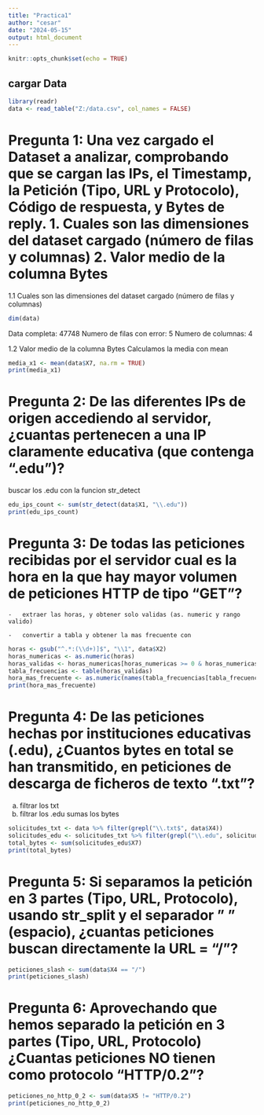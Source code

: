 ```yaml
---
title: "Practica1"
author: "cesar"
date: "2024-05-15"
output: html_document
---
```


```r
knitr::opts_chunk$set(echo = TRUE)
```

## cargar Data

```r
library(readr)
data <- read_table("Z:/data.csv", col_names = FALSE) 
```


# Pregunta 1: Una vez cargado el Dataset a analizar, comprobando que se cargan las IPs, el Timestamp, la Petición (Tipo, URL y Protocolo), Código de respuesta, y Bytes de reply. 1. Cuales son las dimensiones del dataset cargado (número de filas y columnas) 2. Valor medio de la columna Bytes

1.1 Cuales son las dimensiones del dataset cargado (número de filas y columnas)

```r
dim(data)
```

Data completa: 47748 Numero de filas con error: 5 Numero de columnas: 4

1.2 Valor medio de la columna Bytes Calculamos la media con mean

```r
media_x1 <- mean(data$X7, na.rm = TRUE)
print(media_x1)
```

# Pregunta 2: De las diferentes IPs de origen accediendo al servidor, ¿cuantas pertenecen a una IP claramente educativa (que contenga ".edu")?

buscar los .edu con la funcion str_detect

```r
edu_ips_count <- sum(str_detect(data$X1, "\\.edu"))
print(edu_ips_count)
```

# Pregunta 3: De todas las peticiones recibidas por el servidor cual es la hora en la que hay mayor volumen de peticiones HTTP de tipo "GET"?


```         
-   extraer las horas, y obtener solo validas (as. numeric y rango valido)

-   convertir a tabla y obtener la mas frecuente con
```

```r
horas <- gsub("^.*:(\\d+)]$", "\\1", data$X2)
horas_numericas <- as.numeric(horas)
horas_validas <- horas_numericas[horas_numericas >= 0 & horas_numericas <= 23]
tabla_frecuencias <- table(horas_validas)
hora_mas_frecuente <- as.numeric(names(tabla_frecuencias[tabla_frecuencias == max(tabla_frecuencias)]))
print(hora_mas_frecuente)

```


# Pregunta 4: De las peticiones hechas por instituciones educativas (.edu), ¿Cuantos bytes en total se han transmitido, en peticiones de descarga de ficheros de texto ".txt"?

<!-- -->

a.  filtrar los txt
b.  filtrar los .edu sumas los bytes

```r
solicitudes_txt <- data %>% filter(grepl("\\.txt$", data$X4))
solicitudes_edu <- solicitudes_txt %>% filter(grepl("\\.edu", solicitudes_txt$X1))
total_bytes <- sum(solicitudes_edu$X7)
print(total_bytes)
```


# Pregunta 5: Si separamos la petición en 3 partes (Tipo, URL, Protocolo), usando str_split y el separador " " (espacio), ¿cuantas peticiones buscan directamente la URL = "/"?

```r
peticiones_slash <- sum(data$X4 == "/")
print(peticiones_slash)
```

# Pregunta 6: Aprovechando que hemos separado la petición en 3 partes (Tipo, URL, Protocolo) ¿Cuantas peticiones NO tienen como protocolo "HTTP/0.2"?


```r
peticiones_no_http_0_2 <- sum(data$X5 != "HTTP/0.2")
print(peticiones_no_http_0_2)
```
